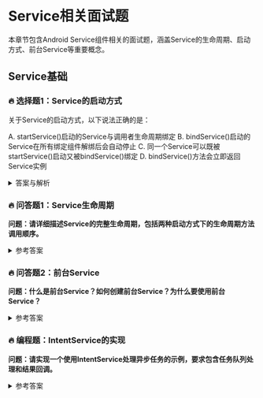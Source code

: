 # Service相关面试题

本章节包含Android Service组件相关的面试题，涵盖Service的生命周期、启动方式、前台Service等重要概念。

## Service基础

### 🔥 选择题1：Service的启动方式

关于Service的启动方式，以下说法正确的是：

A. startService()启动的Service与调用者生命周期绑定
B. bindService()启动的Service在所有绑定组件解绑后会自动停止
C. 同一个Service可以既被startService()启动又被bindService()绑定
D. bindService()方法会立即返回Service实例

<details>
<summary>答案与解析</summary>

**答案：B、C**

解析：
1. startService()启动的Service独立于启动它的组件，即使启动它的组件被销毁，Service仍然会继续运行，直到调用stopService()或自身调用stopSelf()
2. bindService()启动的Service确实会在所有绑定组件都解绑（unbindService）后自动停止
3. 一个Service可以同时支持两种启动方式
4. bindService()是异步的，Service实例通过ServiceConnection回调获取
</details>

### 🔥 问答题1：Service生命周期

**问题：请详细描述Service的完整生命周期，包括两种启动方式下的生命周期方法调用顺序。**

<details>
<summary>参考答案</summary>

Service的生命周期方法主要包括：

1. **startService()方式：**
   - onCreate() → onStartCommand() → onDestroy()
   - onCreate()只在第一次创建Service时调用
   - 多次调用startService()只会触发onStartCommand()
   - stopService()时直接调用onDestroy()

2. **bindService()方式：**
   - onCreate() → onBind() → onUnbind() → onDestroy()
   - onCreate()只在第一次创建Service时调用
   - onBind()只在第一次绑定时调用
   - onUnbind()在所有组件都解绑时调用

3. **特殊情况：**
   - 如果Service同时被start和bind，则需要同时调用stopService()和unbindService()才会销毁
   - 系统资源不足时可能会销毁Service，此时会调用onTrimMemory()
</details>

### 🔥 问答题2：前台Service

**问题：什么是前台Service？如何创建前台Service？为什么要使用前台Service？**

<details>
<summary>参考答案</summary>

1. **前台Service定义：**
   - 前台Service是一种特殊的Service，它会在通知栏显示一个持续的通知
   - 它具有较高的优先级，不容易被系统回收

2. **创建方法：**
```java
Notification notification = new NotificationCompat.Builder(this, CHANNEL_ID)
    .setContentTitle("前台服务运行中")
    .setContentText("点击查看详情")
    .setSmallIcon(R.drawable.ic_notification)
    .build();

startForeground(NOTIFICATION_ID, notification);
```

3. **使用场景：**
   - 音乐播放器
   - 文件下载
   - 位置追踪
   - 即时通讯

4. **使用原因：**
   - 防止Service被系统回收
   - 告知用户后台任务正在运行
   - 符合Android 8.0+对后台服务的限制要求
   - 提供更好的用户体验
</details>

### 🔥 编程题：IntentService的实现

**问题：请实现一个使用IntentService处理异步任务的示例，要求包含任务队列处理和结果回调。**

<details>
<summary>参考答案</summary>

```java
public class DownloadService extends IntentService {
    public static final String ACTION_DOWNLOAD = "com.example.action.DOWNLOAD";
    public static final String EXTRA_URL = "com.example.extra.URL";
    public static final String BROADCAST_ACTION = "com.example.broadcast.DOWNLOAD_RESULT";

    public DownloadService() {
        super("DownloadService");
    }

    @Override
    protected void onHandleIntent(Intent intent) {
        if (intent != null) {
            final String action = intent.getAction();
            if (ACTION_DOWNLOAD.equals(action)) {
                final String url = intent.getStringExtra(EXTRA_URL);
                handleDownload(url);
            }
        }
    }

    private void handleDownload(String url) {
        // 模拟下载过程
        try {
            Thread.sleep(2000); // 模拟耗时操作
            // 发送广播通知下载完成
            Intent broadcastIntent = new Intent(BROADCAST_ACTION);
            broadcastIntent.putExtra("result", "Download completed: " + url);
            sendBroadcast(broadcastIntent);
        } catch (InterruptedException e) {
            e.printStackTrace();
        }
    }
}

// 使用示例
public class MainActivity extends AppCompatActivity {
    private BroadcastReceiver receiver = new BroadcastReceiver() {
        @Override
        public void onReceive(Context context, Intent intent) {
            String result = intent.getStringExtra("result");
            Toast.makeText(context, result, Toast.LENGTH_SHORT).show();
        }
    };

    @Override
    protected void onCreate(Bundle savedInstanceState) {
        super.onCreate(savedInstanceState);
        setContentView(R.layout.activity_main);
        
        // 注册广播接收器
        registerReceiver(receiver, new IntentFilter(DownloadService.BROADCAST_ACTION));
        
        // 启动服务
        Intent intent = new Intent(this, DownloadService.class);
        intent.setAction(DownloadService.ACTION_DOWNLOAD);
        intent.putExtra(DownloadService.EXTRA_URL, "https://example.com/file.pdf");
        startService(intent);
    }

    @Override
    protected void onDestroy() {
        super.onDestroy();
        unregisterReceiver(receiver);
    }
}
```

代码说明：
1. 创建自定义IntentService类处理下载任务
2. 使用广播通知下载结果
3. 在Activity中注册广播接收器接收结果
4. 通过Intent传递下载参数
5. 确保在Activity销毁时注销广播接收器
</details>